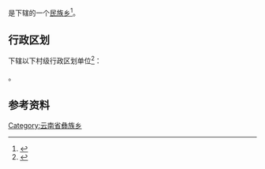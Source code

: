 {{中国乡级行政区|53/29/28/204/000}}

'''{{PAGENAMEBASE}}'''是{{PRC admin/fullname|53/29/28/204/000|3}}下辖的一个[[民族乡|民族乡]]<ref>{{PRC admin/ref sgc|{{PRC admin/parent|53/29/28/204/000}}}}</ref>。

== 行政区划 ==
{{PAGENAMEBASE}}下辖以下村级行政区划单位<ref>{{PRC admin/ref sgc|53/29/28/204/000}}</ref>：

{{PRC admin/children|53/29/28/204/000}}。

== 参考资料 ==
{{reflist}}

{{云南行政区划小作品}}
{{PRC admin/navcat|53/29/28/204/000}}
[[Category:云南省彝族乡|Category:云南省彝族乡]]